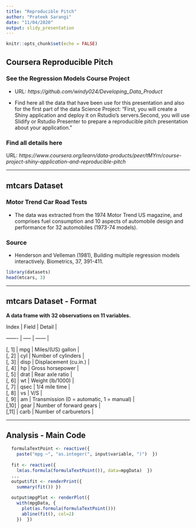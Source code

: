 ```yaml
---
title: "Reproducible Pitch"
author: "Prateek Sarangi"
date: "11/04/2020"
output: slidy_presentation
---
```


```r
knitr::opts_chunk$set(echo = FALSE)
```

## Coursera Reproducible Pitch



### See the Regression Models Course Project  



- URL: *https://github.com/windy024/Developing_Data_Product*

- Find here all the data that have been use for this presentation and also for the first part of the data Science Project: "First, you will create a Shiny application and deploy it on Rstudio's servers.Second, you will use Slidify or Rstudio Presenter to prepare a reproducible pitch presentation about your application."



### Find all details here

URL: *https://www.coursera.org/learn/data-products/peer/tMYrn/course-project-shiny-application-and-reproducible-pitch*



---



## mtcars Dataset



### Motor Trend Car Road Tests



- The data was extracted from the 1974 Motor Trend US magazine, and comprises fuel consumption and 10 aspects of automobile design and performance for 32 automobiles (1973-74 models).


### Source

- Henderson and Velleman (1981), Building multiple regression models interactively. Biometrics, 37, 391-411.
```r
library(datasets)
head(mtcars, 3)
```



---



## mtcars Dataset - Format



**A data frame with 32 observations on 11 variables.**



| Index | Field | Detail |

------- | ----- | ------ |

| [, 1] | mpg | Miles/(US) gallon |

| [, 2]  | cyl | Number of cylinders |

| [, 3]	| disp | Displacement (cu.in.) |

| [, 4]	| hp | Gross horsepower |

| [, 5]	| drat | Rear axle ratio |

| [, 6]	| wt | Weight (lb/1000) |

| [, 7]	| qsec | 1/4 mile time |

| [, 8]	| vs | V/S |

| [, 9]	| am | Transmission (0 = automatic, 1 = manual) |

| [,10]	| gear | Number of forward gears |

| [,11]	| carb | Number of carburetors |



---



## Analysis - Main Code



```r
  formulaTextPoint <- reactive({
    paste("mpg ~", "as.integer(", input$variable, ")")  })
  
  fit <- reactive({
    lm(as.formula(formulaTextPoint()), data=mpgData)  })
  ...
  output$fit <- renderPrint({
    summary(fit()) })
  
  output$mpgPlot <- renderPlot({
    with(mpgData, {
      plot(as.formula(formulaTextPoint()))
      abline(fit(), col=2)
    })  })
```